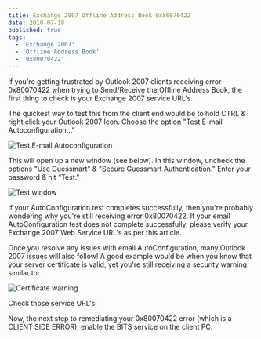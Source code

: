 ```yaml
---
title: Exchange 2007 Offline Address Book 0x80070422
date: 2010-07-18
published: true
tags:
  - 'Exchange 2007'
  - 'Offline Address Book'
  - '0x80070422'
---
```


If you're getting frustrated by Outlook 2007 clients receiving error 0x80070422 when trying to Send/Receive the Offline Address Book, the first thing to check is your Exchange 2007 service URL's.

The quickest way to test this from the client end would be to hold CTRL & right click your Outlook 2007 Icon. Choose the option "Test E-mail Autoconfiguration..."

![Test E-mail Autoconfiguration](./image001.png)

This will open up a new window (see below). In this window, uncheck the options "Use Guessmart" & "Secure Guessmart Authentication." Enter your password & hit "Test."

![Test window](./image002.png)

If your AutoConfiguration test completes successfully, then you're probably wondering why you're still receiving error 0x80070422. If your email AutoConfiguration test does not complete successfully, please verify your Exchange 2007 Web Service URL's as per this article.

Once you resolve any issues with email AutoConfiguration, many Outlook 2007 issues will also follow! A good example would be when you know that your server certificate is valid, yet you're still receiving a security warning similar to:

![Certificate warning](./image003.png)

Check those service URL's!

Now, the next step to remediating your 0x80070422 error (which is a CLIENT SIDE ERROR), enable the BITS service on the client PC.
